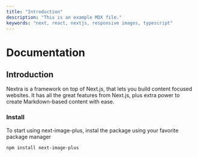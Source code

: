 ```yaml
---
title: "Introduction"
description: "This is an example MDX file."
keywords: "next, react, nextjs, responsive images, typescript"
---
```


# Documentation

## Introduction

Nextra is a framework on top of Next.js, that lets you build content focused websites.
It has all the great features from Next.js, plus extra power to create Markdown-based content with ease.

### Install

To start using next-image-plus, instal the package using your favorite package manager

```shell
npm install next-image-plus
```
